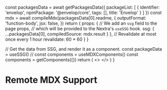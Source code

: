 
  const packagesData = await getPackagesData({
    packageList: [
      {
        identifier: 'envelop',
        npmPackage: '@envelop/core',
        tags: [],
        title: 'Envelop'
      }
    ]
  })
  const mdx = await compileMdx(packagesData[0].readme, {
    outputFormat: 'function-body',
    jsx: false,
  })
  return {
    props: {
      // We add an `ssg` field to the page props,
      // which will be provided to the Nextra's `useSSG` hook.
      ssg: {
        ...packagesData[0],
        compiledSource: mdx.result
      }
    },
    // Revalidate at most once every 1 hour
    revalidate: 60 * 60
  }
}

  // Get the data from SSG, and render it as a component.
  const packageData = useSSG()
  // const components = useMDXComponents()
  const components = getComponents({})
  return (
    <>
      <PackageCmd packages={[packageData.npmPackage]} />
      <MDXRemote compiledSource={packageData.compiledSource} components={components} />
    </>
  )
}

# Remote MDX Support

<PackageApiDocs />
